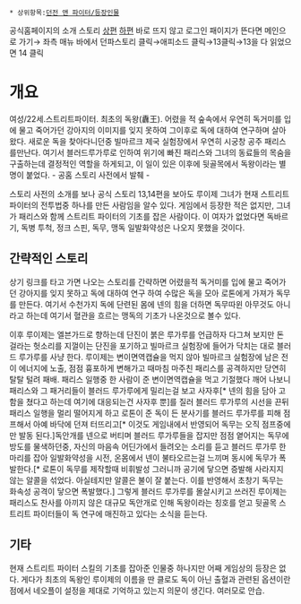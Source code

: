  * 상위항목:[[던전 앤 파이터/등장인물]]
공식홈페이지의 소개 스토리 [http://df.nexon.com/?GO=guide&TO=&mode=view&type=content&Depth1BbsNo=323&Depth2BbsNo=325&Depth3BbsNo=349&bbs_no=500 상편] [http://df.nexon.com/?GO=guide&TO=&mode=view&type=content&Depth1BbsNo=323&Depth2BbsNo=325&Depth3BbsNo=350&bbs_no=501 하편]
바로 뜨지 않고 로그인 패이지가 뜬다면 메인으로 가기→ 좌측 매뉴 바에서 던파스토리 클릭→애피소드 클릭→13클릭→13을 다 읽었으면 14 클릭

= 개요 =
여성/22세.스트리트파이터. 최초의 독왕(纛王). 어렸을 적 숲속에서 우연히 독거미를 입에 물고 죽어가던 강아지의 이미지를 잊지 못하여 그이후로 독에 대하여 연구하며 살아왔다. 새로운 독을 찾아다니던중 빌마르크 제국 실험장에서 우연히 시궁창 공주 패리스를만난다. 여기서 블러드루가루로 인하여 위기에 빠진 패리스와 그녀의 동료들의 목숨을 구출하는데 결정적인 역할을 하게되고, 이 일이 있은 이후에 뒷골목에서 독왕이라는 별명이 붙었다. - 공홈 스토리 사전에서 발췌  -

스토리 사전의 소개를 보나 공식 스토리 13,14편을 보아도 루이제 그녀가 현재 스트리트 파이터의 전투법중 하나를 만든 사람임을 알수 있다. 게임에서 등장한 적은 없지만, 그녀가 패리스와 함께 스트리트 파이터의 기초를 잡은 사람이다. 이 여자가 없었다면 독바르기, 독병 투척, 정크 스핀, 독무, 맹독 일발화약성은 나오지 못했을 것이다.

== 간략적인 스토리 ==
상기 링크를 타고 가면 나오는 스토리를 간략하면 어렸을적 독거미를 입에 물고 죽어가던 강아지를 잊지 못하고 독에 대하여 연구 하여 수많은 독을 모아 로톤에게 가져가 독무를 만든다. 여기서 수천가지 독에 단련된 몸에 넨의 힘을 더하면 독무따윈 아무것도 아니라고 하는데 여기서 혈관을 흐르는 맹독의 기초가 나온것으로 볼수 있다.

이후 루이제는 엘븐가드로 향하는데 단진이 붉은 루가루를 언급하자 다그쳐 보지만 돈 걸라는 헛소리를 지껄이는 단진을 포기하고 빌마르크 실험장에 들어가 닥치는 대로 블러드 루가루를 사냥 한다. 루이제는 변이면역캡슐을 먹지 않아 빌마르크 실험장에 남은 전이 에너지에 노출, 점점 흉포하게 변해가고 때마침 마주친 패리스를 공격하지만 당연히 탈탈 털려 패배. 패리스 일행중 한 사람이 준 변이면역캡슐을 먹고 기절했다 깨어 나보니 패리스와 그 패거리들이 블러드 루가루에게 밀리는걸 보고 사자후[* 넨의 힘을 담아 고함을 쳤다고 하는데 여기에 대응되는건 사자후 뿐]를 질러 블러드 루가루의 시선을 끈뒤 패리스 일행을 멀리 떨어지게 하고 로톤이 준 독이 든 분사기를 블러드 루가루를 피해 점프해서 아예 바닥에 던져 터뜨리고[* 이것도 게임내에서 반영되어 독무는 오직 점프중에만 발동 된다.]독안개를 넨으로 버티며 블러드 루가루들을 잡지만 점점 옅어지는 독무에 방도를 물색하던중, 자신의 마음속 어딘가에서 들려오는 소리를 듣고 블러드 루가루 한 마리를 잡아 일발화약성을 시전, 온몸에서 넨이 불타오르는걸 느끼며 동시에 독무가 폭발한다.[* 로톤이 독무를 제작할때 비휘발성 그러니까 공기에 닿으면 증발해 사라지지 않는 알콜을 섞었다. 아실테지만 알콜은 불이 잘 붙는다. 이를 반영해서 초창기 독무는 화속성 공격이 닿으면 폭발했다.] 그렇게 블러드 루가루를 몰살시키고 쓰러진 루이제는 패리스도 찬사를 아끼지 않은 대규모 독안개로 인해 독왕이라는 칭호를 얻고 뒷골목 스트리트 파이터들이 독 연구에 매진하고 있다는 소식을 듣는다.

== 기타 ==
현재 스트리트 파이터 스킬의 기초를 잡아준 인물중 하나지만 어째 게임상의 등장은 없다. 게다가 최초의 독왕인 루이제의 이름을 딴 클로도 독이 아닌 출혈과 관련된 옵션이란 점에서 네오플이 설정을 제대로 기억하고 있는지 의문이 생긴다. 여러모로 안습.
